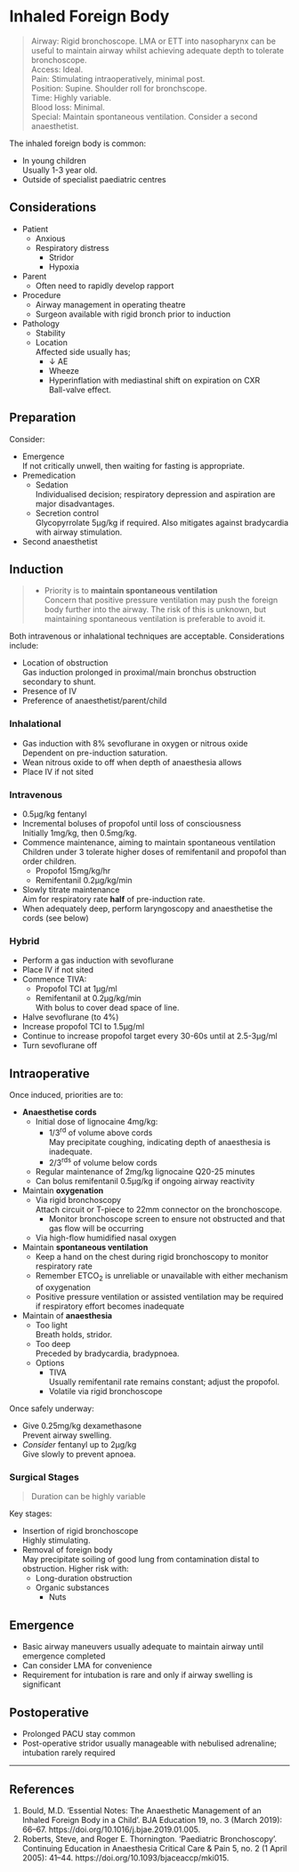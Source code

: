 # Inhaled Foreign Body


>Airway: Rigid bronchoscope. LMA or ETT into nasopharynx can be useful to maintain airway whilst achieving adequate depth to tolerate bronchoscope.<br>
>Access: Ideal. <br>
>Pain: Stimulating intraoperatively, minimal post. <br>
>Position: Supine. Shoulder roll for bronchscope.<br>
>Time: Highly variable. <br>
>Blood loss: Minimal. <br>
>Special: Maintain spontaneous ventilation. Consider a second anaesthetist. <br>

The inhaled foreign body is common:

* In young children  
Usually 1-3 year old.
* Outside of specialist paediatric centres

## Considerations

* Patient
	* Anxious
	* Respiratory distress
		* Stridor
		* Hypoxia
* Parent
	* Often need to rapidly develop rapport
* Procedure
	* Airway management in operating theatre
	* Surgeon available with rigid bronch prior to induction
* Pathology
	* Stability
	* Location  
	Affected side usually has;
		* ↓ AE
		* Wheeze
		* Hyperinflation with mediastinal shift on expiration on CXR  
		Ball-valve effect.


## Preparation

Consider:

* Emergence  
If not critically unwell, then waiting for fasting is appropriate.
* Premedication  
	* Sedation  
	Individualised decision; respiratory depression and aspiration are major disadvantages.
	* Secretion control  
	Glycopyrrolate 5μg/kg if required. Also mitigates against bradycardia with airway stimulation.
* Second anaesthetist

## Induction

> * Priority is to **maintain spontaneous ventilation**  
> Concern that positive pressure ventilation may push the foreign body further into the airway. The risk of this is unknown, but maintaining spontaneous ventilation is preferable to avoid it.

Both intravenous or inhalational techniques are acceptable. Considerations include:

* Location of obstruction  
Gas induction prolonged in proximal/main bronchus obstruction secondary to shunt.
* Presence of IV
* Preference of anaesthetist/parent/child


### Inhalational

* Gas induction with 8% sevoflurane in oxygen or nitrous oxide  
Dependent on pre-induction saturation.
* Wean nitrous oxide to off when depth of anaesthesia allows
* Place IV if not sited


### Intravenous

* 0.5μg/kg fentanyl
* Incremental boluses of propofol until loss of consciousness  
Initially 1mg/kg, then 0.5mg/kg.
* Commence maintenance, aiming to maintain spontaneous ventilation  
Children under 3 tolerate higher doses of remifentanil and propofol than order children.
	* Propofol 15mg/kg/hr
	* Remifentanil 0.2μg/kg/min
* Slowly titrate maintenance  
Aim for respiratory rate **half** of pre-induction rate.
* When adequately deep, perform laryngoscopy and anaesthetise the cords (see below)


### Hybrid

* Perform a gas induction with sevoflurane
* Place IV if not sited
* Commence TIVA:
	* Propofol TCI at 1μg/ml
	* Remifentanil at 0.2μg/kg/min  
	With bolus to cover dead space of line.
* Halve sevoflurane (to 4%)
* Increase propofol TCI to 1.5μg/ml
* Continue to increase propofol target every 30-60s until at 2.5-3μg/ml
* Turn sevoflurane off




## Intraoperative

Once induced, priorities are to:

* **Anaesthetise cords**  
	* Initial dose of lignocaine 4mg/kg:
		* 1/3<sup>rd</sup> of volume above cords  
		May precipitate coughing, indicating depth of anaesthesia is inadequate.
		* 2/3<sup>rds</sup> of volume below cords
	* Regular maintenance of 2mg/kg lignocaine Q20-25 minutes
	* Can bolus remifentanil 0.5μg/kg if ongoing airway reactivity  
* Maintain **oxygenation**
	* Via rigid bronchoscopy  
	Attach circuit or T-piece to 22mm connector on the bronchoscope.
		* Monitor bronchoscope screen to ensure not obstructed and that gas flow will be occurring
	* Via high-flow humidified nasal oxygen
* Maintain **spontaneous ventilation**  
	* Keep a hand on the chest during rigid bronchoscopy to monitor respiratory rate  
	* Remember ETCO<sub>2</sub> is unreliable or unavailable with either mechanism of oxygenation
	* Positive pressure ventilation or assisted ventilation may be required if respiratory effort becomes inadequate
* Maintain of **anaesthesia**
	* Too light  
	Breath holds, stridor.
	* Too deep  
	Preceded by bradycardia, bradypnoea.
	* Options
		* TIVA  
		Usually remifentanil rate remains constant; adjust the propofol.
		* Volatile via rigid bronchoscope  


Once safely underway:

* Give 0.25mg/kg dexamethasone  
Prevent airway swelling.
* *Consider* fentanyl up to 2μg/kg  
Give slowly to prevent apnoea.


### Surgical Stages

> Duration can be highly variable

Key stages:

* Insertion of rigid bronchoscope  
Highly stimulating.
* Removal of foreign body  
May precipitate soiling of good lung from contamination distal to obstruction. Higher risk with:
	* Long-duration obstruction
	* Organic substances
		* Nuts

## Emergence

* Basic airway maneuvers usually adequate to maintain airway until emergence completed
* Can consider LMA for convenience
* Requirement for intubation is rare and only if airway swelling is significant

## Postoperative

* Prolonged PACU stay common
* Post-operative stridor usually manageable with nebulised adrenaline; intubation rarely required

---

## References


1. Bould, M.D. ‘Essential Notes: The Anaesthetic Management of an Inhaled Foreign Body in a Child’. BJA Education 19, no. 3 (March 2019): 66–67. https://doi.org/10.1016/j.bjae.2019.01.005.
2. Roberts, Steve, and Roger E. Thornington. ‘Paediatric Bronchoscopy’. Continuing Education in Anaesthesia Critical Care & Pain 5, no. 2 (1 April 2005): 41–44. https://doi.org/10.1093/bjaceaccp/mki015.
